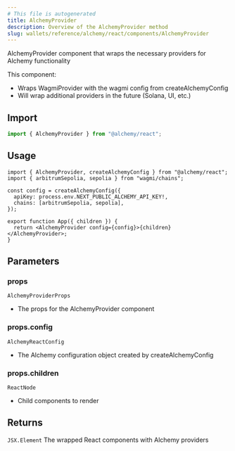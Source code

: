 ```yaml
---
# This file is autogenerated
title: AlchemyProvider
description: Overview of the AlchemyProvider method
slug: wallets/reference/alchemy/react/components/AlchemyProvider
---
```


AlchemyProvider component that wraps the necessary providers for Alchemy functionality

This component:

- Wraps WagmiProvider with the wagmi config from createAlchemyConfig
- Will wrap additional providers in the future (Solana, UI, etc.)

## Import

```ts
import { AlchemyProvider } from "@alchemy/react";
```

## Usage

```tsx
import { AlchemyProvider, createAlchemyConfig } from "@alchemy/react";
import { arbitrumSepolia, sepolia } from "wagmi/chains";

const config = createAlchemyConfig({
  apiKey: process.env.NEXT_PUBLIC_ALCHEMY_API_KEY!,
  chains: [arbitrumSepolia, sepolia],
});

export function App({ children }) {
  return <AlchemyProvider config={config}>{children}</AlchemyProvider>;
}
```

## Parameters

### props

`AlchemyProviderProps`

- The props for the AlchemyProvider component

### props.config

`AlchemyReactConfig`

- The Alchemy configuration object created by createAlchemyConfig

### props.children

`ReactNode`

- Child components to render

## Returns

`JSX.Element`
The wrapped React components with Alchemy providers
